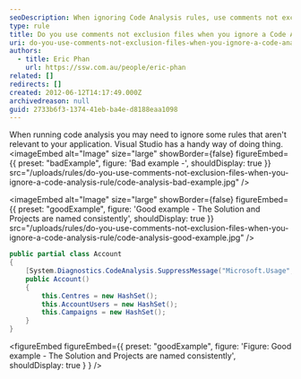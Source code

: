 ```yaml
---
seoDescription: When ignoring Code Analysis rules, use comments not exclusion files to suppress unnecessary warnings and improve code maintainability.
type: rule
title: Do you use comments not exclusion files when you ignore a Code Analysis rule?
uri: do-you-use-comments-not-exclusion-files-when-you-ignore-a-code-analysis-rule
authors:
  - title: Eric Phan
    url: https://ssw.com.au/people/eric-phan
related: []
redirects: []
created: 2012-06-12T14:17:49.000Z
archivedreason: null
guid: 2733b6f3-1374-41eb-ba4e-d8188eaa1098
---
```


When running code analysis you may need to ignore some rules that aren't relevant to your application. Visual Studio has a handy way of doing thing.
<imageEmbed
  alt="Image"
  size="large"
  showBorder={false}
  figureEmbed={{
    preset: "badExample",
    figure: 'Bad example -',
    shouldDisplay: true
  }}
  src="/uploads/rules/do-you-use-comments-not-exclusion-files-when-you-ignore-a-code-analysis-rule/code-analysis-bad-example.jpg"
/>

<imageEmbed
  alt="Image"
  size="large"
  showBorder={false}
  figureEmbed={{
    preset: "goodExample",
    figure: 'Good example - The Solution and Projects are named consistently',
    shouldDisplay: true
  }}
  src="/uploads/rules/do-you-use-comments-not-exclusion-files-when-you-ignore-a-code-analysis-rule/code-analysis-good-example.jpg"
/>

```cs
public partial class Account
{
    [System.Diagnostics.CodeAnalysis.SuppressMessage("Microsoft.Usage", "CA2214:DoNotCallOverridableMethodsInConstructors", Justification="Gold Plating")]
    public Account()
    {
        this.Centres = new HashSet();
        this.AccountUsers = new HashSet();
        this.Campaigns = new HashSet();
    }
}
```

<figureEmbed figureEmbed={{
  preset: "goodExample",
  figure: 'Figure: Good example - The Solution and Projects are named consistently',
  shouldDisplay: true
} } />
